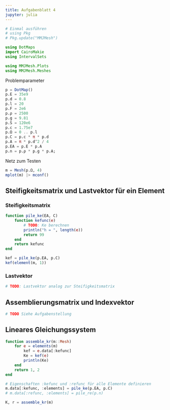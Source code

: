 ```yaml
---
title: Aufgabenblatt 4
jupyter: julia
---
```


```julia
# Einmal ausführen
# using Pkg
# Pkg.update("MMJMesh")

using DotMaps
import CairoMakie
using IntervalSets

using MMJMesh.Plots
using MMJMesh.Meshes
```

Problemparameter

```julia
p = DotMap()
p.E = 35e9
p.d = 0.8
p.l = 20
p.F = 2e6
p.ρ = 2500
p.g = 9.81
p.S = 120e6
p.c = 1.75e7
p.Ω = 0 .. p.l
p.C = p.c * π * p.d
p.A = π * p.d^2 / 4
p.EA = p.E * p.A
p.n = p.ρ * p.g * p.A;
```

Netz zum Testen

```julia
m = Mesh(p.Ω, 4)
mplot(m) |> mconf()
```

## Steifigkeitsmatrix und Lastvektor für ein Element

### Steifigkeitsmatrix

```julia
function pile_ke(EA, C)
    function kefunc(e)
        # TODO: Ke berechnen
        println("h = ", length(e))
        return 99
    end
    return kefunc
end

kef = pile_ke(p.EA, p.C)
kef(element(m, 1))
```

### Lastvektor

```julia
# TODO: Lastvektor analog zur Steifigkeitsmatrix
```

## Assemblierungsmatrix und Indexvektor

```julia
# TODO Siehe Aufgabenstellung
```

## Lineares Gleichungssystem

```julia
function assemble_kr(m::Mesh)
    for e = elements(m)
        kef = e.data[:kefunc]
        Ke = kef(e)
        println(Ke)
    end
    return 1, 2
end

# Eigenschaften :kefunc und :refunc für alle Elemente definieren
m.data[:kefunc, :elements] = pile_ke(p.EA, p.C)
# m.data[:refunc, :elements] = pile_re(p.n)

K, r = assemble_kr(m)
```

